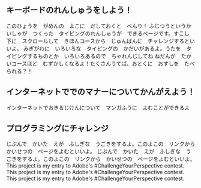 ## キーボードのれんしゅうをしよう！

<ProjectCard title="ローマ字表" link="https://arschool.co.jp/blog/wp-content/uploads/2020/05/0b0da253b100b715a43bb24ef61cd529.pdf" bg="linear-gradient(to right, #48b1bf 0%, #06beb6 100%)">
このひょうを　がめんの　よこに　だしておくと　べんり！
</ProjectCard>

<ProjectCard title="めざせ！タイピングマスター - FMVキッズ : 富士通パソコン" link="https://azby.fmworld.net/kids/typing/" bg="linear-gradient(to right, #48b1bf 0%, #06beb6 100%)">
ふじつうというかいしゃが　つくった　タイピングのれんしゅうが　できるページです。すこし　下に　スクロールして　きほんコースから　じゅんばんに　チャレンジするといいよ。
</ProjectCard>

<ProjectCard title="e-typing | イータイピング" link="https://www.e-typing.ne.jp/" bg="linear-gradient(to right, #48b1bf 0%, #06beb6 100%)">
みぎがわに　いろいろな　タイピングの　かだいがあるよ。うたを　タイピングするものとか　いろいろあるので　ちゃれんじしてね
</ProjectCard>

<ProjectCard title="【寿司打】WebGL版" link="http://typingx0.net/sushida/" bg="linear-gradient(to right, #48b1bf 0%, #06beb6 100%)">
ねだんが　たかいコースほど　むずかしくなるよ！たくさんうてば、おとくに　おすしを　たべられる？！
</ProjectCard>

## インターネットででのマナーについてかんがえよう！

<ProjectCard title="教えて！なるほど！インターネット｜進研ゼミ小学講座の会員サイト【チャレンジウェブ】" link="https://sgaku.benesse.ne.jp/sho/all/others/oshiete/" bg="linear-gradient(to right, #D4145A 0%, #FBB03B 100%)">
インターネットでおきるじけんについて　マンガふうに　よむことができるよ
</ProjectCard>

## プログラミングにチャレンジ

<ProjectCard title="ビスケット viscuit | コンピュータは粘土だ!!" link="https://www.viscuit.com/" bg="linear-gradient(to right, #333333 0%, #dd1818 100%)">
じぶんで　かいた　えが　ふしぎな　うごきをするよ。このよこの　リンクから　かいせつの　ページをよむといいよ。
</ProjectCard>

<ProjectCard title="ビスケット レシピ | すいぞくかんをつくろう！" link="https://kidsc2.org/recipes/15/chapters" bg="linear-gradient(to right, #333333 0%, #dd1818 100%)">
じぶんで　かいた　えが　ふしぎな　うごきをするよ。このよこの　リンクから　かいせつの　ページをよむといいよ。
</ProjectCard>

<ProjectCard title="CodeMonkey" link="https://app.codemonkey.com/challenges/0" bg="linear-gradient(to right, #333333 0%, #dd1818 100%)">
This project is my entry to Adobe's #ChallengeYourPerspective contest.
</ProjectCard>

<ProjectCard title="HOUROFCODE" link="https://hourofcode.com/jp/learn" bg="linear-gradient(to right, #333333 0%, #dd1818 100%)">
This project is my entry to Adobe's #ChallengeYourPerspective contest.
</ProjectCard>

<ProjectCard title="プログラミン | 文部科学省" link="https://www.mext.go.jp/programin/" bg="linear-gradient(to right, #333333 0%, #dd1818 100%)">
This project is my entry to Adobe's #ChallengeYourPerspective contest.
</ProjectCard>







